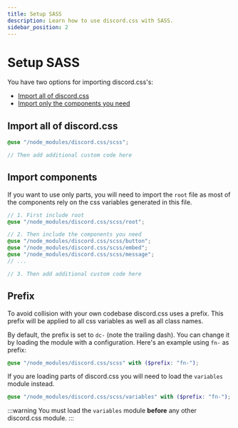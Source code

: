 ```yaml
---
title: Setup SASS
description: Learn how to use discord.css with SASS.
sidebar_position: 2
---
```



# Setup SASS

You have two options for importing discord.css's:

- [Import all of discord.css](#import-all-of-discord.css)
- [Import only the components you need](#import-components)


## Import all of discord.css

```scss
@use "/node_modules/discord.css/scss";

// Then add additional custom code here
```


## Import components

If you want to use only parts, you will need to import the `root` file as most of the components rely on the css
variables generated in this file.

```scss
// 1. First include root
@use "/node_modules/discord.css/scss/root";

// 2. Then include the components you need
@use "/node_modules/discord.css/scss/button";
@use "/node_modules/discord.css/scss/embed";
@use "/node_modules/discord.css/scss/message";
// ...

// 3. Then add additional custom code here
```


## Prefix

To avoid collision with your own codebase discord.css uses a prefix. This prefix will be applied to all css variables as
well as all class names.

By default, the prefix is set to `dc-` (note the trailing dash). You can change it by loading the module with a
configuration. Here's an example using `fn-` as prefix:
```scss
@use "/node_modules/discord.css/scss" with ($prefix: "fn-");
```

If you are loading parts of discord.css you will need to load the `variables` module instead.
```scss
@use "/node_modules/discord.css/scss/variables" with ($prefix: "fn-");
```

:::warning
You must load the `variables` module **before** any other discord.css module.
:::
